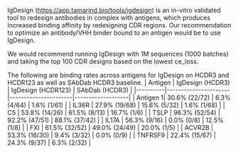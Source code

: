 IgDesign (https://app.tamarind.bio/tools/igdesign) is an in-vitro validated tool to redesign antibodies in complex with antigens, which produces increased binding affinity by redesigning CDR regions. Our recommendation to optimize an antibody/VHH binder bound to an antigen would be to use IgDesign. 

We would recommend running IgDesign with 1M sequences (1000 batches) and taking the top 100 CDR designs based on the lowest ce_loss.

The following are binding rates across antigens for IgDesign on HCDR3 and HCDR123 as well as SAbDab HCDR3 baseline.
| Antigen  | IgDesign (HCDR3)     | IgDesign (HCDR123)   | SAbDab (HCDR3)    |
|----------|----------------------|----------------------|-------------------|
| Antigen 1| 30.6% (22/72)       | 6.3% (4/64)          | 1.6% (1/61)       |
| IL36R    | 27.9% (19/68)       | 15.6% (5/32)         | 1.6% (1/68)       |
| C5       | 53.8% (14/26)       | 61.5% (8/13)         | 16.7% (1/6)       |
| TSLP     | 96.3% (52/54)       | 92.2% (47/51)        | 88.1% (37/42)     |
| IL17A    | 56.3% (9/16)        | 0.0% (0/8)           | 12.5% (1/8)       |
| FXI      | 61.5% (32/52)       | 49.0% (24/49)        | 20.0% (1/5)       |
| ACVR2B   | 53.3% (16/30)       | 9.4% (3/32)          | 0.0% (0/9)        |
| TNFRSF9  | 22.4% (15/67)       | 24.3% (9/37)         | 6.3% (2/32)       |